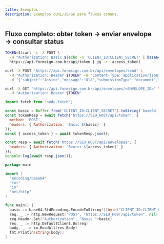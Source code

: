 ```yaml
---
title: Exemplos
description: Exemplos cURL/JS/Go para fluxos comuns.
---
```


## Fluxo completo: obter token → enviar envelope → consultar status

<CodeGroup>

```bash cURL
TOKEN=$(curl -s -X POST \
  -H "Authorization: Basic $(echo -n 'CLIENT_ID:CLIENT_SECRET' | base64)" \
  https://api.formsign.com.br/api/token | jq -r .access_token)

curl -X POST "https://api.formsign.com.br/api/envelopes/send" \
  -H "Authorization: Bearer $TOKEN" -H "Content-Type: application/json" \
  -d '{"subject":"Assine","message":"Olá","submissionType":"document","documentSettings":{"documentName":"contrato.pdf","fileHash":"<hash>"},"s3Key":"uploads/envelopes/contrato.pdf","fields":[{"type":"signature","identifier":"assinatura","required":true,"x":70,"y":90,"w":20,"h":8,"pageNumber":1}],"recipients":[{"email":"cliente@exemplo.com","name":"Cliente","signatureType":"draw","role":"signer"}]}'

curl -X GET "https://api.formsign.com.br/api/envelopes/<ENVELOPE_ID>" \
  -H "Authorization: Bearer $TOKEN"
```

```javascript Node.js
import fetch from 'node-fetch';

const basic = Buffer.from('CLIENT_ID:CLIENT_SECRET').toString('base64');
const tokenResp = await fetch('https://SEU_HOST/api/token', {
  method: 'POST',
  headers: { Authorization: `Basic ${basic}` }
});
const { access_token } = await tokenResp.json();

const resp = await fetch('https://SEU_HOST/api/envelopes', {
  headers: { Authorization: `Bearer ${access_token}` }
});
console.log(await resp.json());
```

```go Go
package main

import (
  "encoding/base64"
  "fmt"
  "io"
  "net/http"
)

func main() {
  basic := base64.StdEncoding.EncodeToString([]byte("CLIENT_ID:CLIENT_SECRET"))
  req, _ := http.NewRequest("POST", "https://SEU_HOST/api/token", nil)
  req.Header.Set("Authorization", "Basic "+basic)
  res, _ := http.DefaultClient.Do(req)
  body, _ := io.ReadAll(res.Body)
  fmt.Println(string(body))
}
```

</CodeGroup>


